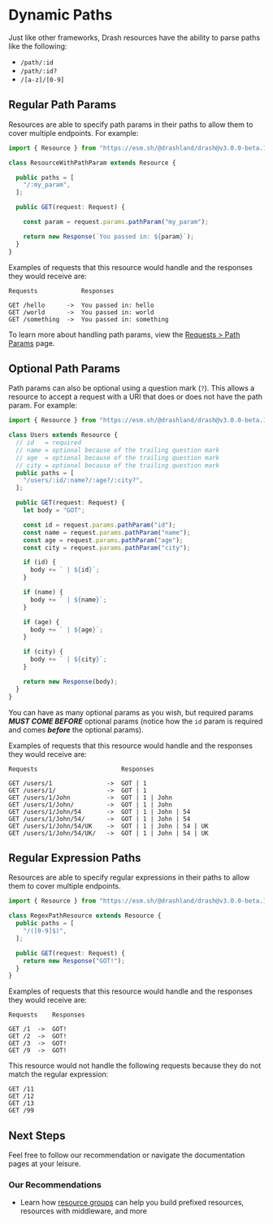 # Dynamic Paths

Just like other frameworks, Drash resources have the ability to parse paths like the following:

- `/path/:id`
- `/path/:id?`
- `/[a-z]/[0-9]`

## Regular Path Params

Resources are able to specify path params in their paths to allow them to cover multiple endpoints. For example:

```typescript filename="ResourceWithPathParam.ts"
import { Resource } from "https://esm.sh/@drashland/drash@v3.0.0-beta.1/modules/chains/RequestChain/mod.native.ts"

class ResourceWithPathParam extends Resource {

  public paths = [
    "/:my_param",
  ];

  public GET(request: Request) {

    const param = request.params.pathParam("my_param");

    return new Response(`You passed in: ${param}`);
  }
}
```

Examples of requests that this resource would handle and the responses they would receive are:

```
Requests            Responses
 
GET /hello      ->  You passed in: hello
GET /world      ->  You passed in: world
GET /something  ->  You passed in: something
```

To learn more about handling path params, view the [Requests > Path Params](/drash-v3.x/modules/chains/request-chain/requests/path-params) page.

## Optional Path Params

Path params can also be optional using a question mark (`?`). This allows a resource to accept a request with a URI that does or does not have the path param. For example:

```typescript filename="Users.ts"
import { Resource } from "https://esm.sh/@drashland/drash@v3.0.0-beta.1/modules/chains/RequestChain/mod.native.ts"

class Users extends Resource {
  // id   = required
  // name = optional because of the trailing question mark
  // age  = optional because of the trailing question mark
  // city = optional because of the trailing question mark
  public paths = [
    "/users/:id/:name?/:age?/:city?",
  ];

  public GET(request: Request) {
    let body = "GOT";

    const id = request.params.pathParam("id");
    const name = request.params.pathParam("name");
    const age = request.params.pathParam("age");
    const city = request.params.pathParam("city");

    if (id) {
      body += ` | ${id}`;
    }

    if (name) {
      body += ` | ${name}`;
    }

    if (age) {
      body += ` | ${age}`;
    }

    if (city) {
      body += ` | ${city}`;
    }

    return new Response(body);
  }
}
```

You can have as many optional params as you wish, but required params ___MUST COME BEFORE___ optional params (notice how the `id` param is required and comes ___before___ the optional params).


Examples of requests that this resource would handle and the responses they would receive are:

```
Requests                       Responses
 
GET /users/1               ->  GOT | 1
GET /users/1/              ->  GOT | 1
GET /users/1/John          ->  GOT | 1 | John
GET /users/1/John/         ->  GOT | 1 | John
GET /users/1/John/54       ->  GOT | 1 | John | 54
GET /users/1/John/54/      ->  GOT | 1 | John | 54
GET /users/1/John/54/UK    ->  GOT | 1 | John | 54 | UK
GET /users/1/John/54/UK/   ->  GOT | 1 | John | 54 | UK
```

## Regular Expression Paths

Resources are able to specify regular expressions in their paths to allow them to cover multiple endpoints.

```typescript filename="RegexPathResource.ts"
import { Resource } from "https://esm.sh/@drashland/drash@v3.0.0-beta.1/modules/chains/RequestChain/mod.native.ts"

class RegexPathResource extends Resource {
  public paths = [
    "/([0-9]$)",
  ];

  public GET(request: Request) {
    return new Response("GOT!");
  }
}
```

Examples of requests that this resource would handle and the responses they would receive are:

```
Requests    Responses
 
GET /1  ->  GOT!
GET /2  ->  GOT!
GET /3  ->  GOT!
GET /9  ->  GOT!
```

This resource would not handle the following requests because they do not match the regular expression:

```
GET /11
GET /12
GET /13
GET /99
```

## Next Steps

Feel free to follow our recommendation or navigate the documentation pages at your leisure.

### Our Recommendations

- Learn how [resource groups](/drash-v3.x/modules/chains/request-chain/resource-groups/introduction) can help you build prefixed resources, resources with middleware, and more
